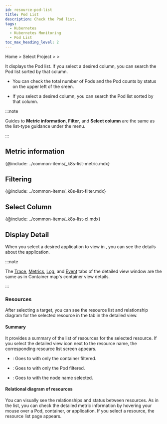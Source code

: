 ```yaml
---
id: resource-pod-list
title: Pod List
description: Check the Pod list.
tags:
  - Kubernetes
  - Kubernetes Monitoring
  - Pod List
toc_max_heading_level: 2
---
```


<!-- 
>
다국어 이미지 필요
-->

Home > Select Project > <Cmdname sid="resource" className="uitext" /> > <Cmdname sid="podList" className="uitext" />

It displays the Pod list. If you select a desired column, you can search the Pod list sorted by that column. 

<ImgLang img='k8s-pod-list.png' desc='Pod list' />

-   You can check the total number of Pods and the Pod counts by status on the upper left of the sreen.

-   If you select a desired column, you can search the Pod list sorted by that column.

:::note 

Guides to **Metric information**, **Filter**, and **Select column** are the same as the list-type guidance under the <Cmdname sid="resource" className="uitext" /> menu.

:::

## Metric information

{@include: ../common-items/_k8s-list-metric.mdx}

## Filtering

{@include: ../common-items/_k8s-list-filter.mdx}

## Select Column

{@include: ../common-items/_k8s-list-cl.mdx}

## Display Detail

When you select a desired application to view in <Cmdname sid="containerizedAppList" className="uitext" />, you can see the details about the application.

:::note 

The [Trace](container-map-trace), [Metrics](container-map-metrics), [Log](container-map-log), and [Event](container-map-event) tabs of the detailed view window are the same as in Container map's container view details.

:::

### Resources

After selecting a target, you can see the resource list and relationship diagram for the selected resource in the <Cmdname sid="resource" className="uitext" /> tab in the detailed view. 

<ImgLang img='k8s-pod-list-detail.png' desc='Pod 목록 상세 ' />

#### Summary

It provides a summary of the list of resources for the selected resource. If you select the detailed view icon next to the resource name, the corresponding resource list screen appears. 

-   <Cmdname sid="container" className="uitext" />: Goes to <Cmdname sid="container_list" className="uitext" /> with only the container filtered.

-   <Cmdname sid="podName" className="uitext" />: Goes to <Cmdname sid="podList" className="uitext" /> with only the Pod filtered.

-   <Cmdname sid="node" className="uitext" />: Goes to <Cmdname sid="node_detail" className="uitext" /> with the node name selected.

#### Relational diagram of resources

You can visually see the relationships and status between resources. As in the list, you can check the detailed metric information by hovering your mouse over a Pod, container, or application. If you select a resource, the resource list page appears.
